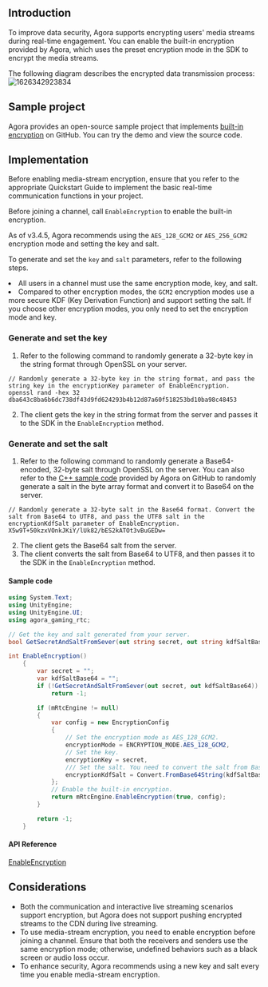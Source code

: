 <PlatformWrapper platform="unity">

## Introduction

To improve data security, Agora supports encrypting users' media streams during real-time engagement. You can enable the built-in encryption provided by Agora, which uses the preset encryption mode in the SDK to encrypt the media streams.

The following diagram describes the encrypted data transmission process:
![1626342923834](https://web-cdn.agora.io/docs-files/1626342923834)

## Sample project

Agora provides an open-source sample project that implements [built-in encryption](https://github.com/AgoraIO-Extensions/Agora-Unity-Quickstart/tree/3.x/API-Example-Unity/Assets/API-Example/examples/advanced/JoinMultipleChannel) on GitHub. You can try the demo and view the source code.

## Implementation

Before enabling media-stream encryption, ensure that you refer to the appropriate Quickstart Guide to implement the basic real-time communication functions in your project.

Before joining a channel, call `EnableEncryption` to enable the built-in encryption.

As of v3.4.5, Agora recommends using the `AES_128_GCM2` or `AES_256_GCM2` encryption mode and setting the key and salt.

To generate and set the `key` and `salt` parameters, refer to the following steps.

<div class="alert note"><li>All users in a channel must use the same encryption mode, key, and salt.</li>
<li>Compared to other encryption modes, the <code>GCM2</code> encryption modes use a more secure KDF (Key Derivation Function) and support setting the salt. If you choose other encryption modes, you only need to set the encryption mode and key.</li></div>


### Generate and set the key

1. Refer to the following command to randomly generate a 32-byte key in the string format through OpenSSL on your server.

 ``` shell
 // Randomly generate a 32-byte key in the string format, and pass the string key in the encryptionKey parameter of EnableEncryption.
openssl rand -hex 32
dba643c8ba6b6dc738df43d9fd624293b4b12d87a60f518253bd10ba98c48453
 ```

2. The client gets the key in the string format from the server and passes it to the SDK in the `EnableEncryption` method.

### Generate and set the salt

1. Refer to the following command to randomly generate a Base64-encoded, 32-byte salt through OpenSSL on the server. You can also refer to the [C++ sample code](https://github.com/AgoraIO/Tools/blob/master/DynamicKey/AgoraDynamicKey/cpp/sample/RtcChannelEncryptionSaltSample.cpp) provided by Agora on GitHub to randomly generate a salt in the byte array format and convert it to Base64 on the server.

 ``` shell
 // Randomly generate a 32-byte salt in the Base64 format. Convert the salt from Base64 to UTF8, and pass the UTF8 salt in the encryptionKdfSalt parameter of EnableEncryption.
X5w9T+50kzxVOnkJKiY/lUk82/bES2kATOt3vBuGEDw=
 ```

2. The client gets the Base64 salt from the server.
3. The client converts the salt from Base64 to UTF8, and then passes it to the SDK in the `EnableEncryption` method.

#### Sample code

```csharp
using System.Text;
using UnityEngine;
using UnityEngine.UI;
using agora_gaming_rtc;

// Get the key and salt generated from your server.
bool GetSecretAndSaltFromSever(out string secret, out string kdfSaltBase64)

int EnableEncryption()
    {
        var secret = "";
        var kdfSaltBase64 = "";
        if (!GetSecretAndSaltFromSever(out secret, out kdfSaltBase64))
            return -1;

        if (mRtcEngine != null)
        {
            var config = new EncryptionConfig
            {
                // Set the encryption mode as AES_128_GCM2.
                encryptionMode = ENCRYPTION_MODE.AES_128_GCM2,
                // Set the key.
                encryptionKey = secret,
                /// Set the salt. You need to convert the salt from Base64 to UTF8.
                encryptionKdfSalt = Convert.FromBase64String(kdfSaltBase64)
            };
            // Enable the built-in encryption.
            return mRtcEngine.EnableEncryption(true, config);
        }

        return -1;
    }
```

#### API Reference

[EnableEncryption](https://docs.agora.io/en/Interactive%20Broadcast/API%20Reference/unity/classagora__gaming__rtc_1_1_i_rtc_engine.html#a54214baf0b421161990eded9c7401976)

## Considerations

- Both the communication and interactive live streaming scenarios support encryption, but Agora does not support pushing encrypted streams to the CDN during live streaming.
- To use media-stream encryption, you need to enable encryption before joining a channel. Ensure that both the receivers and senders use the same encryption mode; otherwise, undefined behaviors such as a black screen or audio loss occur.
- To enhance security, Agora recommends using a new key and salt every time you enable media-stream encryption.

</PlatformWrapper>